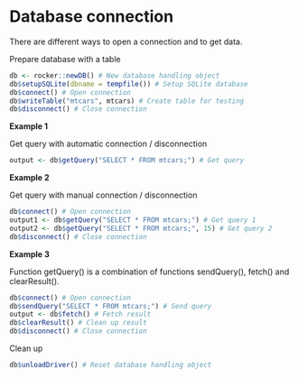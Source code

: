 # Database connection

There are different ways to open a connection and to get data.

Prepare database with a table

```r
db <- rocker::newDB() # New database handling object
db$setupSQLite(dbname = tempfile()) # Setup SQLite database
db$connect() # Open connection
db$writeTable("mtcars", mtcars) # Create table for testing
db$disconnect() # Close connection
```

__Example 1__

Get query with automatic connection / disconnection

```r
output <- db$getQuery("SELECT * FROM mtcars;") # Get query
```

__Example 2__

Get query with manual connection / disconnection

```r
db$connect() # Open connection
output1 <- db$getQuery("SELECT * FROM mtcars;") # Get query 1
output2 <- db$getQuery("SELECT * FROM mtcars;", 15) # Get query 2
db$disconnect() # Close connection
```

__Example 3__

Function getQuery() is a combination of functions sendQuery(), fetch() and clearResult().

```r
db$connect() # Open connection
db$sendQuery("SELECT * FROM mtcars;") # Send query
output <- db$fetch() # Fetch result
db$clearResult() # Clean up result
db$disconnect() # Close connection
```

Clean up

```r
db$unloadDriver() # Reset database handling object
```
